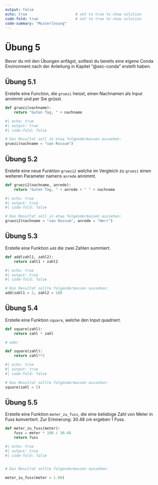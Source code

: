 ```yaml
---
output: false
echo: true                      # set to true to show solution
code-fold: true                 # set to true to show solution
code-summary: "Musterlösung"    
---
```

# Übung 5

Bevor du mit den Übungen anfägst, solltest du bereits eine eigene Conda Environment nach der Anleitung in Kapitel "@sec-conda" erstellt haben.

## Übung 5.1 {#sec-functions1-ex-gruezi}

Erstelle eine Function, die `gruezi` heisst, einen Nachnamen als Input annimmt und per Sie grüsst. 

```python
def gruezi(nachname):
    return "Guten Tag, " + nachname
```

```python
#| echo: true
#| output: true
#| code-fold: false

# Das Resultat soll in etwa folgendermassen aussehen:
gruezi(nachname = "van Rossum")
```

## Übung 5.2 {#sec-gruezi2}

Erstelle eine neue Funktion `gruezi2` welche im Vergleich zu `gruezi` einen weiteren Parameter namens `anrede` annimmt. 

```python
def gruezi2(nachname, anrede):
    return "Guten Tag, " + anrede + " " + nachname
```

```python
#| echo: true
#| output: true
#| code-fold: false

# Das Resultat soll in etwa folgendermassen aussehen:
gruezi2(nachname = "van Rossum", anrede = "Herr")
```

## Übung 5.3

Erstelle eine Funktion `add` die zwei Zahlen summiert.

```python
def add(zahl1, zahl2):
    return zahl1 + zahl2
```

```python
#| echo: true
#| output: true
#| code-fold: false

# Das Resultat sollte folgendermassen aussehen:
add(zahl1 = 2, zahl2 = 10)
```

## Übung 5.4

Erstelle eine Funktion `square`, welche den Input quadriert.

```python
def square(zahl):
    return zahl * zahl

# oder

def square(zahl):
    return zahl**2
```

```python
#| echo: true
#| output: true
#| code-fold: false

# Das Resultat sollte folgendermassen aussehen:
square(zahl = 5)
```

## Übung 5.5

Erstelle eine Funktion `meter_zu_fuss`, die eine beliebige Zahl von Meter in Fuss konvertiert. Zur Erinnerung: 30.48 cm ergeben 1 Fuss. 

```python
def meter_zu_fuss(meter):
    fuss = meter * 100 / 30.48
    return fuss
```

```python
#| echo: true
#| output: true
#| code-fold: false


# Das Resultat sollte folgendermassen aussehen:

meter_zu_fuss(meter = 1.80)
```
